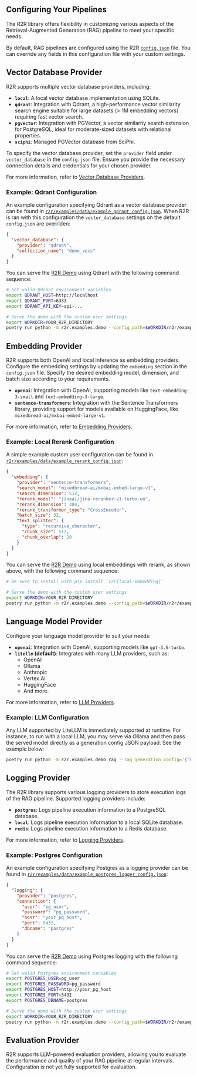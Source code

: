 ## Configuring Your Pipelines

The R2R library offers flexibility in customizing various aspects of the Retrieval-Augmented Generation (RAG) pipeline to meet your specific needs.

By default, RAG pipelines are configured using the R2R [`config.json`](https://github.com/SciPhi-AI/R2R/blob/main/config.json) file. You can override any fields in this configuration file with your custom settings.

## Vector Database Provider

R2R supports multiple vector database providers, including:

- **`local`**: A local vector database implementation using SQLite.
- **`qdrant`**: Integration with Qdrant, a high-performance vector similarity search engine suitable for large datasets (> 1M embedding vectors) requiring fast vector search.
- **`pgvector`**: Integration with PGVector, a vector similarity search extension for PostgreSQL, ideal for moderate-sized datasets with relational properties.
- **`sciphi`**: Managed PGVector database from SciPhi.

To specify the vector database provider, set the `provider` field under `vector_database` in the `config.json` file. Ensure you provide the necessary connection details and credentials for your chosen provider.

For more information, refer to [Vector Database Providers](/providers/vector-databases).

### Example: Qdrant Configuration

An example configuration specifying Qdrant as a vector database provider can be found in [`r2r/examples/data/example_qdrant_config.json`](https://github.com/SciPhi-AI/R2R/tree/main/r2r/examples/data/example_qdrant_config.json). When R2R is ran with this configuration the `vector_database` settings on the default `config.json` are overriden:

```json
{
  "vector_database": {
    "provider": "qdrant",
    "collection_name": "demo_vecs"
  }
}
```

You can serve the [R2R Demo](/getting-started/r2r-demo) using Qdrant with the following command sequence:

```bash
# Set valid Qdrant environment variables
export QDRANT_HOST=http://localhost
export QDRANT_PORT=6333
export QDRANT_API_KEY=api-...

# Serve the demo with the custom user settings
export WORKDIR=YOUR_R2R_DIRECTORY
poetry run python -m r2r.examples.demo --config_path=$WORKDIR/r2r/examples/data/example_qdrant_config.json serve
```

## Embedding Provider

R2R supports both OpenAI and local inference as embedding providers. Configure the embedding settings by updating the `embedding` section in the `config.json` file. Specify the desired embedding model, dimension, and batch size according to your requirements.

- **`openai`**: Integration with OpenAI, supporting models like `text-embedding-3-small` and `text-embedding-3-large`.
- **`sentence-transformers`**: Integration with the Sentence Transformers library, providing support for models available on HuggingFace, like `mixedbread-ai/mxbai-embed-large-v1`.

For more information, refer to [Embedding Providers](/providers/embeddings).

### Example: Local Rerank Configuration

A simple example custom user configuration can be found in [`r2r/examples/data/example_rerank_config.json`](https://github.com/SciPhi-AI/R2R/tree/main/r2r/examples/data/example_rerank_config.json):

```json
{
  "embedding": {
    "provider": "sentence-transformers",
    "search_model": "mixedbread-ai/mxbai-embed-large-v1",
    "search_dimension": 512,
    "rerank_model": "jinaai/jina-reranker-v1-turbo-en",
    "rerank_dimension": 384,
    "rerank_transformer_type": "CrossEncoder",
    "batch_size": 32,
    "text_splitter": {
      "type": "recursive_character",
      "chunk_size": 512,
      "chunk_overlap": 20
    }
  }
}
```

You can serve the [R2R Demo](/getting-started/r2r-demo) using local embeddings with rerank, as shown above, with the following command sequence:

```bash
# Be sure to install with pip install `r2r[local-embedding]`

# Serve the demo with the custom user settings
export WORKDIR=YOUR_R2R_DIRECTORY
poetry run python -m r2r.examples.demo --config_path=$WORKDIR/r2r/examples/data/example_rerank_config.json serve
```

## Language Model Provider

Configure your language model provider to suit your needs:

- **`openai`**: Integration with OpenAI, supporting models like `gpt-3.5-turbo`.
- **`litellm` (default)**: Integrates with many LLM providers, such as:
  - OpenAI
  - Ollama
  - Anthropic
  - Vertex AI
  - HuggingFace
  - And more.

For more information, refer to [LLM Providers](/providers/llms).

### Example: LLM Configuration

Any LLM supported by LiteLLM is immediately supported at runtime. For instance, to run with a local LLM, you may serve via Ollama and then pass the served model directly as a generation config JSON payload. See the example below:

```bash
poetry run python -m r2r.examples.demo rag --rag_generation_config='{"model":"ollama/llama2"}' --query="Who was Aristotle?"
```

## Logging Provider

The R2R library supports various logging providers to store execution logs of the RAG pipeline. Supported logging providers include:

- **`postgres`**: Logs pipeline execution information to a PostgreSQL database.
- **`local`**: Logs pipeline execution information to a local SQLite database.
- **`redis`**: Logs pipeline execution information to a Redis database.

For more information, refer to [Logging Providers](/providers/logging).

### Example: Postgres Configuration

An example configuration specifying Postgres as a logging provider can be found in [`r2r/examples/data/example_postgres_logger_config.json`](https://github.com/SciPhi-AI/R2R/tree/main/r2r/examples/data/example_postgres_logger_config.json):

```json
{
  "logging": {
    "provider": "postgres",
    "connection": {
      "user": "pg_user",
      "password": "pg_password",
      "host": "your_pg_host",
      "port": 5432,
      "dbname": "postgres"
    }
  }
}
```

You can serve the [R2R Demo](/getting-started/r2r-demo) using Postgres logging with the following command sequence:

```bash
# Set valid Postgres environment variables
export POSTGRES_USER=pg_user
export POSTGRES_PASSWORD=pg_password
export POSTGRES_HOST=http://your_pg_host
export POSTGRES_PORT=5432
export POSTGRES_DBNAME=postgres

# Serve the demo with the custom user settings
export WORKDIR=YOUR_R2R_DIRECTORY
poetry run python -m r2r.examples.demo --config_path=$WORKDIR/r2r/examples/data/example_postgres_logger_config.json serve
```

## Evaluation Provider

R2R supports LLM-powered evaluation providers, allowing you to evaluate the performance and quality of your RAG pipeline at regular intervals. Configuration is not yet fully supported for evaluation.